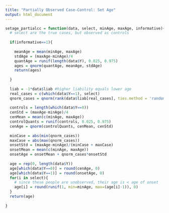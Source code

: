 ```yaml
---
title: "Partially Observed Case-Control: Set Age"
output: html_document
---
```


```r
setage_partialcc = function(data, select, minAge, maxAge, informative){
  # select are the true cases, but observed as controls
  
  if(informative==1){
    
    meanAge = mean(minAge, maxAge)
    stdAge = (maxAge-minAge)/4
    quantAge = runif(length(data$Y), 0.025, 0.975)
    ages = qnorm(quantAge, meanAge, stdAge)
    return(ages)
    
  }
  
  liab = -1*data$liab #higher liability equals lower age
  real_cases = c(which(data$Y==1), select)
  qnorm_cases = qnorm(rank(data$liab[real_cases], ties.method = 'random')/(length(data$liab[real_cases])+1))
  
  controls = length(which(data$Y==0))
  cenStd = (maxAge-minAge)/4
  cenMean = mean(c(minAge, maxAge))
  controlQuants = runif(controls, 0.025, 0.975)
  cenAge = qnorm(controlQuants, cenMean, cenStd)
  
  minCase = abs(min(qnorm_cases))
  maxCase = abs(max(qnorm_cases))
  onsetStd = (maxAge-minAge)/(minCase + maxCase)
  onsetMean = mean(c(minAge, maxAge))
  onsetAge = onsetMean + qnorm_cases*onsetStd
    
  age = rep(0, length(data$Y))
  age[which(data$Y==0)] = round(cenAge, 0)
  age[which(data$Y==1)] = round(onsetAge, 0)
  for(i in select){
    # since these people are unobserved, their age is < age of onset
    age[i] = round(runif(1, min=minAge, max=(age[i]-1)), 0) 
  }
  return(age)
  
}
```